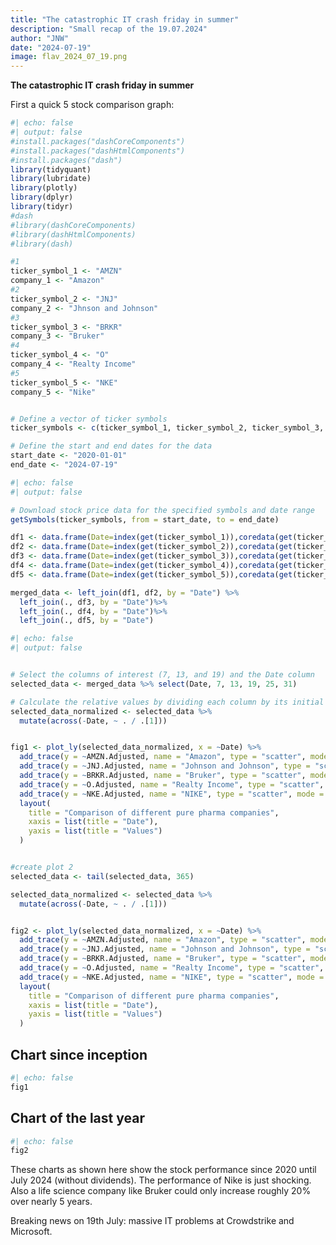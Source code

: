 ```yaml
---
title: "The catastrophic IT crash friday in summer"
description: "Small recap of the 19.07.2024"
author: "JNW"
date: "2024-07-19"
image: flav_2024_07_19.png
---
```


**The catastrophic IT crash friday in summer**

First a quick 5 stock comparison graph:

```r
#| echo: false
#| output: false
#install.packages("dashCoreComponents")
#install.packages("dashHtmlComponents")
#install.packages("dash")
library(tidyquant)
library(lubridate)
library(plotly)
library(dplyr)
library(tidyr)
#dash
#library(dashCoreComponents)
#library(dashHtmlComponents)
#library(dash)

#1
ticker_symbol_1 <- "AMZN"
company_1 <- "Amazon"
#2
ticker_symbol_2 <- "JNJ"
company_2 <- "Jhnson and Johnson"
#3
ticker_symbol_3 <- "BRKR"
company_3 <- "Bruker"
#4
ticker_symbol_4 <- "O"
company_4 <- "Realty Income"
#5
ticker_symbol_5 <- "NKE"
company_5 <- "Nike"


# Define a vector of ticker symbols
ticker_symbols <- c(ticker_symbol_1, ticker_symbol_2, ticker_symbol_3, ticker_symbol_4, ticker_symbol_5)

# Define the start and end dates for the data
start_date <- "2020-01-01"
end_date <- "2024-07-19"


```

```r
#| echo: false
#| output: false

# Download stock price data for the specified symbols and date range
getSymbols(ticker_symbols, from = start_date, to = end_date)

df1 <- data.frame(Date=index(get(ticker_symbol_1)),coredata(get(ticker_symbol_1)))
df2 <- data.frame(Date=index(get(ticker_symbol_2)),coredata(get(ticker_symbol_2)))
df3 <- data.frame(Date=index(get(ticker_symbol_3)),coredata(get(ticker_symbol_3)))
df4 <- data.frame(Date=index(get(ticker_symbol_4)),coredata(get(ticker_symbol_4)))
df5 <- data.frame(Date=index(get(ticker_symbol_5)),coredata(get(ticker_symbol_5)))

merged_data <- left_join(df1, df2, by = "Date") %>%
  left_join(., df3, by = "Date")%>%
  left_join(., df4, by = "Date")%>%
  left_join(., df5, by = "Date")

```

```r
#| echo: false
#| output: false


# Select the columns of interest (7, 13, and 19) and the Date column
selected_data <- merged_data %>% select(Date, 7, 13, 19, 25, 31)

# Calculate the relative values by dividing each column by its initial value
selected_data_normalized <- selected_data %>%
  mutate(across(-Date, ~ . / .[1])) 


fig1 <- plot_ly(selected_data_normalized, x = ~Date) %>%
  add_trace(y = ~AMZN.Adjusted, name = "Amazon", type = "scatter", mode = "lines") %>%
  add_trace(y = ~JNJ.Adjusted, name = "Johnson and Johnson", type = "scatter", mode = "lines") %>%
  add_trace(y = ~BRKR.Adjusted, name = "Bruker", type = "scatter", mode = "lines") %>%
  add_trace(y = ~O.Adjusted, name = "Realty Income", type = "scatter", mode = "lines") %>%
  add_trace(y = ~NKE.Adjusted, name = "NIKE", type = "scatter", mode = "lines") %>%
  layout(
    title = "Comparison of different pure pharma companies",
    xaxis = list(title = "Date"),
    yaxis = list(title = "Values")
  )


#create plot 2 
selected_data <- tail(selected_data, 365)

selected_data_normalized <- selected_data %>%
  mutate(across(-Date, ~ . / .[1])) 


fig2 <- plot_ly(selected_data_normalized, x = ~Date) %>%
  add_trace(y = ~AMZN.Adjusted, name = "Amazon", type = "scatter", mode = "lines") %>%
  add_trace(y = ~JNJ.Adjusted, name = "Johnson and Johnson", type = "scatter", mode = "lines") %>%
  add_trace(y = ~BRKR.Adjusted, name = "Bruker", type = "scatter", mode = "lines") %>%
  add_trace(y = ~O.Adjusted, name = "Realty Income", type = "scatter", mode = "lines") %>%
  add_trace(y = ~NKE.Adjusted, name = "NIKE", type = "scatter", mode = "lines") %>%
  layout(
    title = "Comparison of different pure pharma companies",
    xaxis = list(title = "Date"),
    yaxis = list(title = "Values")
  )

```

::: nav-pills
::: panel-tabset
## Chart since inception

```r
#| echo: false
fig1
```

## Chart of the last year

```r
#| echo: false
fig2
```
:::
:::


These charts as shown here show the stock performance since 2020 until July 2024 (without dividends). The performance of Nike is just shocking. Also a life science company like Bruker could only increase roughly 20% over nearly 5 years. 

Breaking news on 19th July: massive IT problems at Crowdstrike and Microsoft. 
